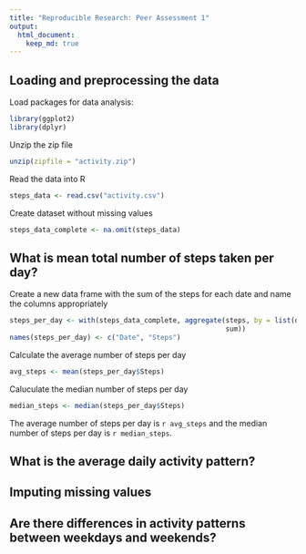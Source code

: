 ```yaml
---
title: "Reproducible Research: Peer Assessment 1"
output: 
  html_document:
    keep_md: true
---
```



## Loading and preprocessing the data
Load packages for data analysis:
```r
library(ggplot2)
library(dplyr)
```

Unzip the zip file
```r
unzip(zipfile = "activity.zip")
```

Read the data into R
```r
steps_data <- read.csv("activity.csv")
```

Create dataset without missing values
```r
steps_data_complete <- na.omit(steps_data)
```

## What is mean total number of steps taken per day?
Create a new data frame with the sum of the steps for each date and name the 
columns appropriately
```r
steps_per_day <- with(steps_data_complete, aggregate(steps, by = list(date),
                                                     sum))
names(steps_per_day) <- c("Date", "Steps")
```

Calculate the average number of steps per day
```r
avg_steps <- mean(steps_per_day$Steps)
```

Caluculate the median number of steps per day
```r
median_steps <- median(steps_per_day$Steps)
```

The average number of steps per day is `r avg_steps` and the median number of
steps per day is `r median_steps`.

## What is the average daily activity pattern?



## Imputing missing values



## Are there differences in activity patterns between weekdays and weekends?
